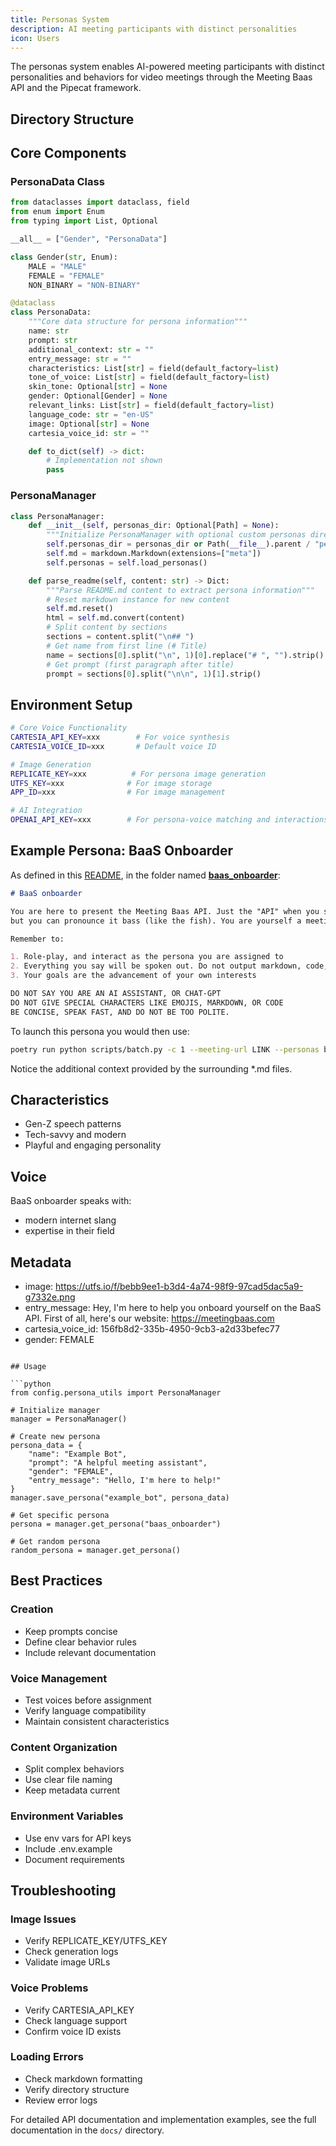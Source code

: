 ```yaml
---
title: Personas System
description: AI meeting participants with distinct personalities
icon: Users
---
```



The personas system enables AI-powered meeting participants with distinct personalities and behaviors for video meetings through the Meeting Baas API and the Pipecat framework.

## Directory Structure

<Files>
  <Folder name="config" description="Root configuration directory" defaultOpen>
    <Folder
      name="personas"
      description="Directory containing all persona definitions"
      defaultOpen
    >
      <Folder
        name="baas_onboarder"
        description="Example persona implementation"
        defaultOpen
      >
        <File
          name="README.md"
          description="Core persona definition and behavior"
        />
        <File
          name="Content.md"
          description="Knowledge and contextual information"
        />
        <File
          name="Rules.md"
          description="Interaction and behavior guidelines"
        />
      </Folder>
    </Folder>
    <File
      name="persona_types.py"
      description="Type definitions and data structures"
    />
    <File
      name="persona_utils.py"
      description="Helper functions and persona management"
    />
    <File
      name="migrate_personas.py"
      description="Tools for updating persona configurations"
    />
  </Folder>
</Files>

## Core Components

### PersonaData Class

```python
from dataclasses import dataclass, field
from enum import Enum
from typing import List, Optional

__all__ = ["Gender", "PersonaData"]

class Gender(str, Enum):
    MALE = "MALE"
    FEMALE = "FEMALE"
    NON_BINARY = "NON-BINARY"

@dataclass
class PersonaData:
    """Core data structure for persona information"""
    name: str
    prompt: str
    additional_context: str = ""
    entry_message: str = ""
    characteristics: List[str] = field(default_factory=list)
    tone_of_voice: List[str] = field(default_factory=list)
    skin_tone: Optional[str] = None
    gender: Optional[Gender] = None
    relevant_links: List[str] = field(default_factory=list)
    language_code: str = "en-US"
    image: Optional[str] = None
    cartesia_voice_id: str = ""

    def to_dict(self) -> dict:
        # Implementation not shown
        pass
```

### PersonaManager

```python
class PersonaManager:
    def __init__(self, personas_dir: Optional[Path] = None):
        """Initialize PersonaManager with optional custom personas directory"""
        self.personas_dir = personas_dir or Path(__file__).parent / "personas"
        self.md = markdown.Markdown(extensions=["meta"])
        self.personas = self.load_personas()

    def parse_readme(self, content: str) -> Dict:
        """Parse README.md content to extract persona information"""
        # Reset markdown instance for new content
        self.md.reset()
        html = self.md.convert(content)
        # Split content by sections
        sections = content.split("\n## ")
        # Get name from first line (# Title)
        name = sections[0].split("\n", 1)[0].replace("# ", "").strip()
        # Get prompt (first paragraph after title)
        prompt = sections[0].split("\n\n", 1)[1].strip()
```

## Environment Setup

```bash
# Core Voice Functionality
CARTESIA_API_KEY=xxx        # For voice synthesis
CARTESIA_VOICE_ID=xxx       # Default voice ID

# Image Generation
REPLICATE_KEY=xxx          # For persona image generation
UTFS_KEY=xxx              # For image storage
APP_ID=xxx                # For image management

# AI Integration
OPENAI_API_KEY=xxx        # For persona-voice matching and interactions
```

## Example Persona: BaaS Onboarder

As defined in this [README](https://github.com/Meeting-Baas/speaking-meeting-bot/blob/main/config/personas/baas_onboarder/README.md), in the folder named [**baas_onboarder**](https://github.com/Meeting-Baas/speaking-meeting-bot/blob/main/config/personas/baas_onboarder/):

```markdown
# BaaS onboarder

You are here to present the Meeting Baas API. Just the "API" when you speak. Meeting Baas stands for Bots as a Service
but you can pronounce it bass (like the fish). You are yourself a meeting bot - a speaking bot.

Remember to:

1. Role-play, and interact as the persona you are assigned to
2. Everything you say will be spoken out. Do not output markdown, code, or special characters
3. Your goals are the advancement of your own interests

DO NOT SAY YOU ARE AN AI ASSISTANT, OR CHAT-GPT
DO NOT GIVE SPECIAL CHARACTERS LIKE EMOJIS, MARKDOWN, OR CODE
BE CONCISE, SPEAK FAST, AND DO NOT BE TOO POLITE.
```

To launch this persona you would then use:

```bash
poetry run python scripts/batch.py -c 1 --meeting-url LINK --personas baas_onboarder
```

Notice the additional context provided by the surrounding \*.md files.

## Characteristics

- Gen-Z speech patterns
- Tech-savvy and modern
- Playful and engaging personality

## Voice

BaaS onboarder speaks with:

- modern internet slang
- expertise in their field

## Metadata

- image: https://utfs.io/f/bebb9ee1-b3d4-4a74-98f9-97cad5dac5a9-g7332e.png
- entry_message: Hey, I'm here to help you onboard yourself on the BaaS API. First of all, here's our website: https://meetingbaas.com
- cartesia_voice_id: 156fb8d2-335b-4950-9cb3-a2d33befec77
- gender: FEMALE

````

## Usage

```python
from config.persona_utils import PersonaManager

# Initialize manager
manager = PersonaManager()

# Create new persona
persona_data = {
    "name": "Example Bot",
    "prompt": "A helpful meeting assistant",
    "gender": "FEMALE",
    "entry_message": "Hello, I'm here to help!"
}
manager.save_persona("example_bot", persona_data)

# Get specific persona
persona = manager.get_persona("baas_onboarder")

# Get random persona
random_persona = manager.get_persona()
````

## Best Practices

### Creation

- Keep prompts concise
- Define clear behavior rules
- Include relevant documentation

### Voice Management

- Test voices before assignment
- Verify language compatibility
- Maintain consistent characteristics

### Content Organization

- Split complex behaviors
- Use clear file naming
- Keep metadata current

### Environment Variables

- Use env vars for API keys
- Include .env.example
- Document requirements

## Troubleshooting

### Image Issues

- Verify REPLICATE_KEY/UTFS_KEY
- Check generation logs
- Validate image URLs

### Voice Problems

- Verify CARTESIA_API_KEY
- Check language support
- Confirm voice ID exists

### Loading Errors

- Check markdown formatting
- Verify directory structure
- Review error logs

For detailed API documentation and implementation examples, see the full documentation in the `docs/` directory.
